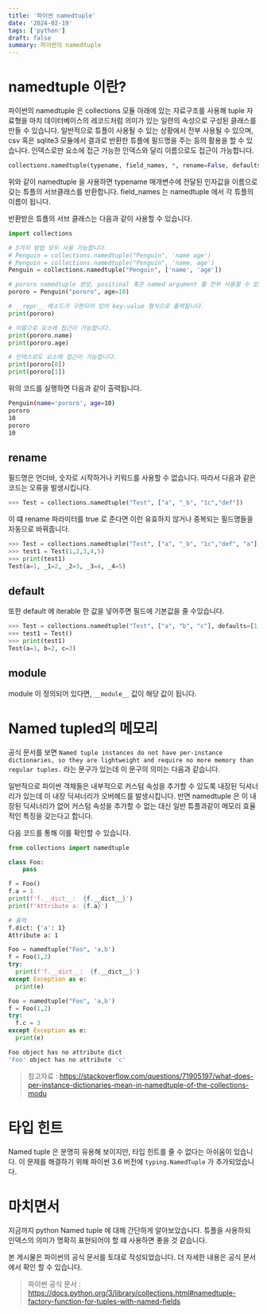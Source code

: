 ```yaml
---
title: '파이썬 namedtuple'
date: '2024-02-19'
tags: ['python']
draft: false
summary: 파이썬의 namedtuple
---
```


# namedtuple 이란?

파이썬의 namedtuple 은 collections 모듈 아래에 있는 자료구조를 사용해 tuple 자료형을 마치 데이터베이스의 레코드처럼 의미가 있는 일련의 속성으로 구성된 클래스를 만들 수 있습니다.
일반적으로 튜플이 사용될 수 있는 상황에서 전부 사용될 수 있으며, csv 혹은 sqlite3 모듈에서 결과로 반환한 튜플에 필드명을 주는 등의 활용을 할 수 있습니다.
인덱스로만 요소에 접근 가능한 인덱스와 달리 이름으로도 접근이 가능합니다.

```python
collections.namedtuple(typename, field_names, *, rename=False, defaults=None, module=None)
```

위와 같이 namedtuple 을 사용하면 typename 매개변수에 전달된 인자값을 이름으로 갖는 튜플의 서브클래스를 반환합니다.
field_names 는 namedtuple 에서 각 튜플의 이름이 됩니다.

반환받은 튜플의 서브 클래스는 다음과 같이 사용할 수 있습니다.

```python
import collections

# 3가지 방법 모두 사용 가능합니다.
# Penguin = collections.namedtuple("Penguin", 'name age')
# Penguin = collections.namedtuple("Penguin", 'name, age')
Penguin = collections.namedtuple("Penguin", ['name', 'age'])

# pororo namedtuple 생성, positinal 혹은 named argument 를 전부 사용할 수 있습니다.
pororo = Penguin("pororo", age=10)

# __repr__ 메소드가 구현되어 있어 key-value 형식으로 출력됩니다.
print(pororo)

# 이름으로 요소에 접근이 가능합니다.
print(pororo.name)
print(pororo.age)

# 인덱스로도 요소에 접근이 가능합니다.
print(pororo[0])
print(pororo[1])
```

위의 코드를 실행하면 다음과 같이 출력됩니다.

```bash
Penguin(name='pororo', age=10)
pororo
10
pororo
10
```

## rename

필드명은 언더바, 숫자로 시작하거나 키워드를 사용할 수 없습니다.
따라서 다음과 같은 코드는 오류을 발생시킵니다.

```python
>>> Test = collections.namedtuple("Test", ["a", "_b", "1c","def"])
```

이 떄 rename 파라미터를 true 로 준다면 이런 유효하지 않거나 중복되는 필드명들을 자동으로 바꿔줍니다.

```python
>>> Test = collections.namedtuple("Test", ["a", "_b", "1c","def", "a"], rename=True)
>>> test1 = Test(1,2,3,4,5)
>>> print(test1)
Test(a=1, _1=2, _2=3, _3=4, _4=5)
```

## default

또한 default 에 iterable 한 값을 넣어주면 필드에 기본값을 줄 수있습니다.

```python
>>> Test = collections.namedtuple("Test", ["a", "b", "c"], defaults=[1, 2, 3])
>>> test1 = Test()
>>> print(test1)
Test(a=1, b=2, c=3)
```

## module

module 이 정의되어 있다면, `__module__` 값이 해당 값이 됩니다.

# Named tupled의 메모리

공식 문서를 보면 `Named tuple instances do not have per-instance dictionaries, so they are lightweight and require no more memory than regular tuples.`
라는 문구가 있는데 이 문구의 의미는 다음과 같습니다.

일반적으로 파이썬 객체들은 내부적으로 커스텀 속성을 추가할 수 있도록 내장된 딕셔너리가 있는데 이 내장 딕셔너리가 오버헤드를 발생시킵니다.
반면 namedtuple 은 이 내장된 딕셔너리가 없어 커스텀 속성을 추가할 수 없는 대신 일반 튜플과같이 메모리 효율적인 특징을 갖는다고 합니다.

다음 코드를 통해 이를 확인할 수 있습니다.

```python
from collections import namedtuple

class Foo:
    pass

f = Foo()
f.a = 1
print(f'f.__dict__:  {f.__dict__}')
print(f'Attribute a: {f.a}')
```

```bash
# 출력
f.dict: {'a': 1}
Attribute a: 1
```

```python
Foo = namedtuple("Foo", 'a,b')
f = Foo(1,2)
try:
  print(f'f.__dict__:  {f.__dict__}')
except Exception as e:
  print(e)

Foo = namedtuple("Foo", 'a,b')
f = Foo(1,2)
try:
  f.c = 3
except Exception as e:
  print(e)
```

```bash
Foo object has no attribute dict
'Foo' object has no attribute 'c'
```

> 참고자료 : https://stackoverflow.com/questions/71905197/what-does-per-instance-dictionaries-mean-in-namedtuple-of-the-collections-modu

# 타입 힌트

Named tuple 은 분명히 유용해 보이지만, 타입 힌트를 줄 수 없다는 아쉬움이 있습니다.
이 문제를 해결하기 위해 파이썬 3.6 버전에 `typing.NamedTuple` 가 추가되었습니다.

# 마치면서

지금까지 python Named tuple 에 대해 간단하게 알아보았습니다.
튜플을 사용하되 인덱스의 의미가 명확히 표현되어야 할 떄 사용하면 좋을 것 같습니다.

본 게시물은 파이썬의 공식 문서를 토대로 작성되었습니다. 더 자세한 내용은 공식 문서에서 확인 할 수 있습니다.

> 파이썬 공식 문서 : https://docs.python.org/3/library/collections.html#namedtuple-factory-function-for-tuples-with-named-fields
